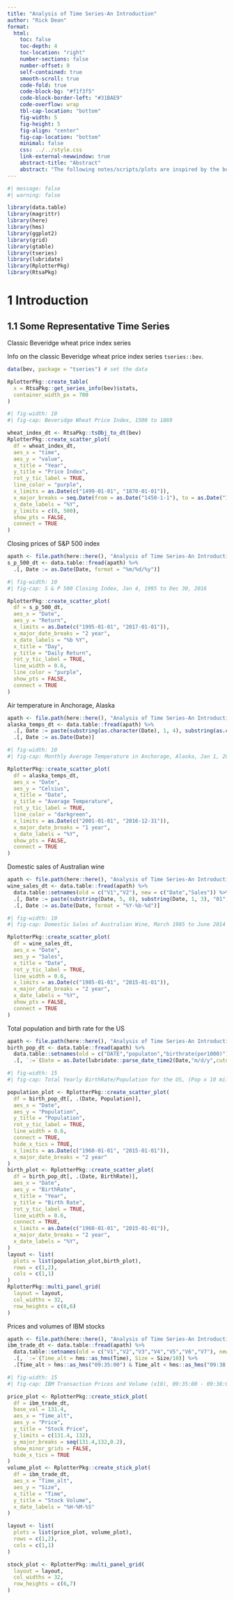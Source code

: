 ```yaml
---
title: "Analysis of Time Series-An Introduction"
author: "Rick Dean"
format:
  html:
    toc: false
    toc-depth: 4
    toc-location: "right"
    number-sections: false
    number-offset: 0
    self-contained: true
    smooth-scroll: true
    code-fold: true
    code-block-bg: "#f1f3f5"
    code-block-border-left: "#31BAE9"
    code-overflow: wrap
    tbl-cap-location: "bottom"
    fig-width: 5
    fig-height: 5
    fig-align: "center"
    fig-cap-location: "bottom"
    minimal: false
    css: ../../style.css
    link-external-newwindow: true
    abstract-title: "Abstract"
    abstract: "The following notes/scripts/plots are inspired by the book [The Analysis of Time Series: An Introduction](http://www.ams.sunysb.edu/~xing/tsRbook/index.html) by Chris Chatfield and Haipeng Xing"  
---
```


```r
#| message: false
#| warning: false

library(data.table)
library(magrittr)
library(here)
library(hms)
library(ggplot2)
library(grid)
library(gtable)
library(tseries)
library(lubridate)
library(RplotterPkg)
library(RtsaPkg)
```

# 1 Introduction

## 1.1 Some Representative Time Series

::: topic
Classic Beveridge wheat price index series
:::

Info on the classic Beveridge wheat price index series `tseries::bev`.

```r
data(bev, package = "tseries") # set the data

RplotterPkg::create_table(
  x = RtsaPkg::get_series_info(bev)$stats,
  container_width_px = 700
)
```

```r
#| fig-width: 10
#| fig-cap: Beveridge Wheat Price Index, 1500 to 1869

wheat_index_dt <- RtsaPkg::tsObj_to_dt(bev)
RplotterPkg::create_scatter_plot(
  df = wheat_index_dt,
  aes_x = "time",
  aes_y = "value",
  x_title = "Year",
  y_title = "Price Index",
  rot_y_tic_label = TRUE,
  line_color = "purple",
  x_limits = as.Date(c("1499-01-01", "1870-01-01")),
  x_major_breaks = seq.Date(from = as.Date("1450-1-1"), to = as.Date("1900-1-1"), by = "50 year"),
  x_date_labels = "%Y",
  y_limits = c(0, 500),
  show_pts = FALSE,
  connect = TRUE
)
```

::: topic
Closing prices of S&P 500 index
:::

```r
apath <- file.path(here::here(), "Analysis of Time Series-An Introduction", "data", "sp500_1995-2016.csv")
s_p_500_dt <- data.table::fread(apath) %>% 
  .[, Date := as.Date(Date, format = "%m/%d/%y")]
```

```r
#| fig-width: 10 
#| fig-cap: S & P 500 Closing Index, Jan 4, 1995 to Dec 30, 2016

RplotterPkg::create_scatter_plot(
  df = s_p_500_dt,
  aes_x = "Date",
  aes_y = "Return",
  x_limits = as.Date(c("1995-01-01", "2017-01-01")),
  x_major_date_breaks = "2 year",
  x_date_labels = "%b %Y",
  x_title = "Day",
  y_title = "Daily Return",
  rot_y_tic_label = TRUE,
  line_width = 0.6,
  line_color = "purple",
  show_pts = FALSE,
  connect = TRUE
)
```

::: topic
Air temperature in Anchorage, Alaska
:::

```r
apath <- file.path(here::here(), "Analysis of Time Series-An Introduction", "data", "alaska_temp_1951-2016.csv")
alaska_temps_dt <- data.table::fread(apath) %>% 
  .[, Date := paste(substring(as.character(Date), 1, 4), substring(as.character(Date), 5, 6), "01", sep = "-")] %>% 
  .[, Date := as.Date(Date)]
```

```r
#| fig-width: 10 
#| fig-cap: Monthly Average Temperature in Anchorage, Alaska, Jan 1, 2001 to Dec 31, 2016 (deg C)

RplotterPkg::create_scatter_plot(
  df = alaska_temps_dt,
  aes_x = "Date",
  aes_y = "Celsius",
  x_title = "Date",
  y_title = "Average Temperature",
  rot_y_tic_label = TRUE,
  line_color = "darkgreen",
  x_limits = as.Date(c("2001-01-01", "2016-12-31")),
  x_major_date_breaks = "1 year",
  x_date_labels = "%Y",
  show_pts = FALSE,
  connect = TRUE
)
```

::: topic
Domestic sales of Australian wine
:::

```r
apath <- file.path(here::here(), "Analysis of Time Series-An Introduction", "data", "aus_wine_sales.csv")
wine_sales_dt <- data.table::fread(apath) %>% 
  data.table::setnames(old = c("V1","V2"), new = c("Date","Sales")) %>% 
  .[, Date := paste(substring(Date, 5, 8), substring(Date, 1, 3), "01", sep = "-")] %>% 
  .[, Date := as.Date(Date, format = "%Y-%b-%d")]
```

```r
#| fig-width: 10  
#| fig-cap: Domestic Sales of Australian Wine, March 1985 to June 2014 by quarter

RplotterPkg::create_scatter_plot(
  df = wine_sales_dt,
  aes_x = "Date",
  aes_y = "Sales",
  x_title = "Date",
  rot_y_tic_label = TRUE,
  line_width = 0.6,
  x_limits = as.Date(c("1985-01-01", "2015-01-01")),
  x_major_date_breaks = "2 year",
  x_date_labels = "%Y",
  show_pts = FALSE,
  connect = TRUE
)
```

::: topic
Total population and birth rate for the US
:::

```r
apath <- file.path(here::here(), "Analysis of Time Series-An Introduction", "data", "US_pop_birthrate.csv")
birth_pop_dt <- data.table::fread(apath) %>% 
  data.table::setnames(old = c("DATE","populaton","birthrate(per1000)"), new = c("Date","Population","BirthRate")) %>% 
  .[, `:=`(Date = as.Date(lubridate::parse_date_time2(Date,"m/d/y",cutoff_2000 = 16L)), Population = Population/10000000)]
```

```r
#| fig-width: 15 
#| fig-cap: Total Yearly BirthRate/Population for the US, (Pop x 10 million) 1960 to 2015

population_plot <- RplotterPkg::create_scatter_plot(
  df = birth_pop_dt[, .(Date, Population)],
  aes_x = "Date",
  aes_y = "Population",
  y_title = "Population",
  rot_y_tic_label = TRUE,
  line_width = 0.6,
  connect = TRUE,
  hide_x_tics = TRUE,
  x_limits = as.Date(c("1960-01-01", "2015-01-01")),
  x_major_date_breaks = "2 year"
)
birth_plot <- RplotterPkg::create_scatter_plot(
  df = birth_pop_dt[, .(Date, BirthRate)],
  aes_x = "Date",
  aes_y = "BirthRate",
  x_title = "Year",
  y_title = "Birth Rate",
  rot_y_tic_label = TRUE,
  line_width = 0.6,
  connect = TRUE,
  x_limits = as.Date(c("1960-01-01", "2015-01-01")),
  x_major_date_breaks = "2 year",
  x_date_labels = "%Y",
)
layout <- list(
  plots = list(population_plot,birth_plot),
  rows = c(1,2),
  cols = c(1,1)
)
RplotterPkg::multi_panel_grid(
  layout = layout,
  col_widths = 32,
  row_heights = c(6,6)
)
```

::: topic
Prices and volumes of IBM stocks
:::

```r
apath <- file.path(here::here(), "Analysis of Time Series-An Introduction", "data", "taq_trade_ibm_100104.txt")
ibm_trade_dt <- data.table::fread(apath) %>% 
  data.table::setnames(old = c("V1","V2","V3","V4","V5","V6","V7"), new = c("Time","Price","G127","Corr","Cond","Ex","Size")) %>% 
  .[, `:=`(Time_alt = hms::as_hms(Time), Size = Size/10)] %>% 
  .[Time_alt > hms::as_hms("09:35:00") & Time_alt < hms::as_hms("09:38:00"), ]
```

```r
#| fig-width: 15 
#| fig-cap: IBM Transaction Prices and Volume (x10), 09:35:00 - 09:38:00

price_plot <- RplotterPkg::create_stick_plot(
  df = ibm_trade_dt,
  base_val = 131.4,
  aes_x = "Time_alt",
  aes_y = "Price",
  y_title = "Stock Price",
  y_limits = c(131.4, 132),
  y_major_breaks = seq(131.4,132,0.2),
  show_minor_grids = FALSE,
  hide_x_tics = TRUE
)
volume_plot <- RplotterPkg::create_stick_plot(
  df = ibm_trade_dt,
  aes_x = "Time_alt",
  aes_y = "Size",
  x_title = "Time",
  y_title = "Stock Volume",
  x_date_labels = "%H-%M-%S"
)

layout <- list(
  plots = list(price_plot, volume_plot),
  rows = c(1,2),
  cols = c(1,1)
)

stock_plot <- RplotterPkg::multi_panel_grid(
  layout = layout,
  col_widths = 32,
  row_heights = c(6,7)
)
```
